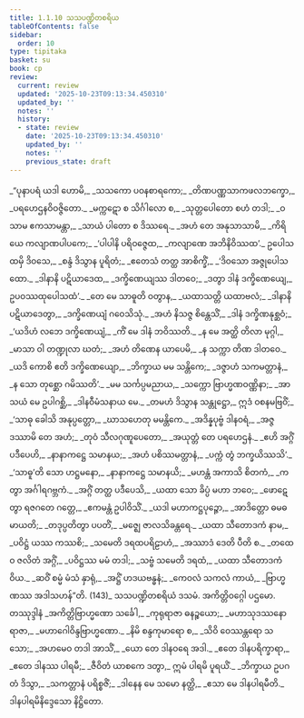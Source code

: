 ```yaml
---
title: 1.1.10 သသပဏ္ဍိတစရိယ
tableOfContents: false
sidebar:
  order: 10
type: tipitaka
basket: su
book: cp
review:
  current: review
  updated: '2025-10-23T09:13:34.450310'
  updated_by: ''
  notes: ''
  history:
  - state: review
    date: '2025-10-23T09:13:34.450310'
    updated_by: ''
    notes: ''
    previous_state: draft
---
```



<ReviewStatus review={frontmatter.review} showDetails={true} />

<HypothesisAnnotation frontmatter={frontmatter} />

<DynamicBreadcrumb />

<Division number="125" book="cp" e="ch" v="21" p="396">

<Paragraph number="135" type="verses" book="cp">
_“ပုနာပရံ ယဒါ ဟောမိ,_  
_သသကော ပဝနစာရကော;_  
_တိဏပဏ္ဏသာကဖလဘက္ခော,_  
_ပရဟေဌနဝိဝဇ္ဇိတော._  

</Paragraph>

</Division>
<Division number="126" book="cp" e="ch" v="21" p="396">

<Paragraph number="136" type="verses" book="cp">
_မက္ကဋော စ သိင်္ဂါလော စ,_  
_သုတ္တပေါတော စဟံ တဒါ;_  
_ဝသာမ ဧကသာမန္တာ,_  
_သာယံ ပါတော စ ဒိဿရေ._  

</Paragraph>

</Division>
<Division number="127" book="cp" e="ch" v="21" p="396">

<Paragraph number="137" type="verses" book="cp">
_အဟံ တေ အနုသာသာမိ,_  
_ကိရိယေ ကလျာဏပါပကေ;_  
_‘ပါပါနိ ပရိဝဇ္ဇေထ,_  
_ကလျာဏေ အဘိနိဝိဿထ’._  

</Paragraph>

</Division>
<Division number="128" book="cp" e="ch" v="21" p="396">

<Paragraph number="138" type="verses" book="cp">
ဥပေါသထမှိ ဒိဝသေ,_  
_စန္ဒံ ဒိသွာန ပူရိတံ;_  
_ဧတေသံ တတ္ထ အာစိက္ခိံ,_  
_‘ဒိဝသော အဇ္ဇုပေါသထော._  

</Paragraph>

</Division>
<Division number="129" book="cp" e="ch" v="21" p="396">

<Paragraph number="139" type="verses" book="cp">
_ဒါနာနိ ပဋိယာဒေထ,_  
_ဒက္ခိဏေယျဿ ဒါတဝေ;_  
_ဒတွာ ဒါနံ ဒက္ခိဏေယျေ,_  
ဥပဝဿထုပေါသထံ’._  

</Paragraph>

</Division>
<Division number="130" book="cp" e="ch" v="21" p="396">

<Paragraph number="140" type="verses" book="cp">
_တေ မေ သာဓူတိ ဝတွာန,_  
_ယထာသတ္တိ ယထာဗလံ;_  
_ဒါနာနိ ပဋိယာဒေတွာ,_  
_ဒက္ခိဏေယျံ ဂဝေသိသုံ._  

</Paragraph>

</Division>
<Division number="131" book="cp" e="ch" v="21" p="396">

<Paragraph number="141" type="verses" book="cp">
_အဟံ နိသဇ္ဇ စိန္တေသိံ,_  
_ဒါနံ ဒက္ခိဏနုစ္ဆဝံ;_  
_‘ယဒိဟံ လဘေ ဒက္ခိဏေယျံ,_  
_ကိံ မေ ဒါနံ ဘဝိဿတိ._  

</Paragraph>

</Division>
<Division number="132" book="cp" e="ch" v="21" p="396">

<Paragraph number="142" type="verses" book="cp">
_န မေ အတ္ထိ တိလာ မုဂ္ဂါ,_  
_မာသာ ဝါ တဏ္ဍုလာ ဃတံ;_  
_အဟံ တိဏေန ယာပေမိ,_  
_န သက္ကာ တိဏ ဒါတဝေ._  

</Paragraph>

</Division>
<Division number="133" book="cp" e="ch" v="21" p="397">

<Paragraph number="143" type="verses" book="cp">
_ယဒိ ကောစိ ဧတိ ဒက္ခိဏေယျော,_  
_ဘိက္ခာယ မမ သန္တိကေ;_  
_ဒဇ္ဇာဟံ သကမတ္တာနံ,_  
_န သော တုစ္ဆော ဂမိဿတိ’._  

</Paragraph>

</Division>
<Division number="134" book="cp" e="ch" v="21" p="397">

<Paragraph number="144" type="verses" book="cp">
_မမ သင်္ကပ္ပမညာယ,_  
_သက္ကော ဗြာဟ္မဏဝဏ္ဏိနာ;_  
_အာသယံ မေ ဥပါဂစ္ဆိ,_  
_ဒါနဝီမံသနာယ မေ._  

</Paragraph>

</Division>
<Division number="135" book="cp" e="ch" v="21" p="397">

<Paragraph number="145" type="verses" book="cp">
_တမဟံ ဒိသွာန သန္တုဋ္ဌော,_  
ဣဒံ ဝစနမဗြဝိံ;_  
_‘သာဓု ခေါသိ အနုပ္ပတ္တော,_  
_ဃာသဟေတု မမန္တိကေ._  

</Paragraph>

</Division>
<Division number="136" book="cp" e="ch" v="21" p="397">

<Paragraph number="146" type="verses" book="cp">
_အဒိန္နပုဗ္ဗံ ဒါနဝရံ,_  
_အဇ္ဇ ဒဿာမိ တေ အဟံ;_  
_တုဝံ သီလဂုဏူပေတော,_  
_အယုတ္တံ တေ ပရဟေဌနံ._  

</Paragraph>

</Division>
<Division number="137" book="cp" e="ch" v="21" p="397">

<Paragraph number="147" type="verses" book="cp">
_ဧဟိ အဂ္ဂိံ ပဒီပေဟိ,_  
_နာနာကဋ္ဌေ သမာနယ;_  
_အဟံ ပစိဿမတ္တာနံ,_  
_ပက္ကံ တွံ ဘက္ခယိဿသိ’._  

</Paragraph>

</Division>
<Division number="138" book="cp" e="ch" v="21" p="397">

<Paragraph number="148" type="verses" book="cp">
_‘သာဓူ’တိ သော ဟဋ္ဌမနော,_  
_နာနာကဋ္ဌေ သမာနယိ;_  
_မဟန္တံ အကာသိ စိတကံ,_  
_ကတွာ အင်္ဂါရဂဗ္ဘကံ._  

</Paragraph>

</Division>
<Division number="139" book="cp" e="ch" v="21" p="397">

<Paragraph number="149" type="verses" book="cp">
_အဂ္ဂိံ တတ္ထ ပဒီပေသိ,_  
_ယထာ သော ခိပ္ပံ မဟာ ဘဝေ;_  
_ဖောဋေတွာ ရဇဂတေ ဂတ္တေ,_  
_ဧကမန္တံ ဥပါဝိသိံ._  

</Paragraph>

</Division>
<Division number="140" book="cp" e="ch" v="21" p="397">

<Paragraph number="150" type="verses" book="cp">
_ယဒါ မဟာကဋ္ဌပုဉ္ဇော,_  
_အာဒိတ္တော ဓမဓမာယတိ;_  
_တဒုပ္ပတိတွာ ပပတိံ,_  
_မဇ္ဈေ ဇာလသိခန္တရေ._  

</Paragraph>

</Division>
<Division number="141" book="cp" e="ch" v="21" p="397">

<Paragraph number="151" type="verses" book="cp">
_ယထာ သီတောဒကံ နာမ,_  
_ပဝိဋ္ဌံ ယဿ ကဿစိ;_  
_သမေတိ ဒရထပရိဠာဟံ,_  
_အဿာဒံ ဒေတိ ပီတိ စ._  

</Paragraph>

</Division>
<Division number="142" book="cp" e="ch" v="21" p="397">

<Paragraph number="152" type="verses" book="cp">
_တထေဝ ဇလိတံ အဂ္ဂိံ,_  
_ပဝိဋ္ဌဿ မမံ တဒါ;_  
_သဗ္ဗံ သမေတိ ဒရထံ,_  
_ယထာ သီတောဒကံ ဝိယ._  

</Paragraph>

</Division>
<Division number="143" book="cp" e="ch" v="21" p="397">

<Paragraph number="153" type="verses" book="cp">
_ဆဝိံ စမ္မံ မံသံ နှာရုံ,_  
_အဋ္ဌိံ ဟဒယဗန္ဓနံ;_  
_ကေဝလံ သကလံ ကာယံ,_  
_ဗြာဟ္မဏဿ အဒါသဟန်”တိ. (143)_  


</Paragraph>
</Division>

<Paragraph number="154" type="center" book="cp">
သသပဏ္ဍိတစရိယံ ဒသမံ.



</Paragraph>

<Paragraph number="155" type="center" book="cp">
အကိတ္တိဝဂ္ဂေါ ပဌမော.



</Paragraph>

<Paragraph number="156" type="center" book="cp">
တဿုဒ္ဒါနံ


</Paragraph>

<Paragraph number="157" type="verses" book="cp">
_အကိတ္တိဗြာဟ္မဏော သင်္ခေါ,_  
_ကုရုရာဇာ ဓနဉ္စယော;_  
_မဟာသုဒဿနော ရာဇာ,_  
_မဟာဂေါဝိန္ဒဗြာဟ္မဏော._  

</Paragraph>

<Paragraph number="158" type="verses" book="cp">
_နိမိ စန္ဒကုမာရော စ,_  
_သိဝိ ဝေဿန္တရော သသော;_  
_အဟမေဝ တဒါ အာသိံ,_  
_ယော တေ ဒါနဝရေ အဒါ._  

</Paragraph>

<Paragraph number="159" type="verses" book="cp">
_ဧတေ ဒါနပရိက္ခာရာ,_  
_ဧတေ ဒါနဿ ပါရမီ;_  
_ဇီဝိတံ ယာစကေ ဒတွာ,_  
ဣမံ ပါရမိ ပူရယိံ._  

</Paragraph>

<Paragraph number="160" type="verses" book="cp">
_ဘိက္ခာယ ဥပဂတံ ဒိသွာ,_  
_သကတ္တာနံ ပရိစ္စဇိံ;_  
_ဒါနေန မေ သမော နတ္ထိ,_  
_ဧသာ မေ ဒါနပါရမီတိ._  


</Paragraph>

<Paragraph number="161" type="center" book="cp">
ဒါနပါရမိနိဒ္ဒေသော နိဋ္ဌိတော.
</Paragraph>